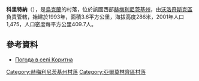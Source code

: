 {{coord|49|16|27|N|26|43|13|E|scale:100000|display=title}}

'''科里特納'''（{{lang-uk|Коритна}}），是[[烏克蘭|烏克蘭]]的村落，位於該國西部[[赫梅利尼茨基州|赫梅利尼茨基州]]，由[[沃洛奇斯克區|沃洛奇斯克區]]負責管轄，始建於1993年，面積3.6平方公里，海拔高度286米，2001年人口1,475，人口密度每平方公里409.7人。

==參考資料==
* [http://weather.in.ua/ua/hmel'nickaja/11482 Погода в селі Коритна] {{Wayback|url=http://weather.in.ua/ua/hmel'nickaja/11482 |date=20160305092010 }}

{{DEFAULTSORT:Коритна (село)}}
[[Category:赫梅利尼茨基州村落|Category:赫梅利尼茨基州村落]]
[[Category:亞爾莫林齊區村落|Category:亞爾莫林齊區村落]]


{{Khmelnytskyi-geo-stub}}